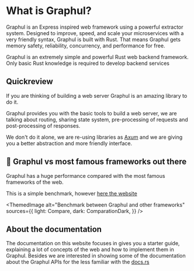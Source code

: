 
# What is Graphul?

<HeaderBadgesWidget commaDelimitedContributors="Phosphorus" lastVerifiedDateString="January 7th, 2023" />

Graphul is an Express inspired web framework using a powerful extractor system. Designed to improve, speed, and scale your microservices with a very friendly syntax, Graphul is built with Rust. That means Graphul gets memory safety, reliability, concurrency, and performance for free.

Graphul is an extremely simple and powerful Rust web backend framework. Only basic Rust knowledge is required to develop backend services

## Quickreview

If you are thinking of building a web server Graphul is an amazing library to do it.

Graphul provides you with the basic tools to build a web server, we are talking about routing, sharing state system, pre-processing of requests and post-processing of responses.

We don't do it alone, we are re-using libraries as [Axum](https://github.com/tokio-rs/axum) and we are giving you a better abstraction and more friendly interface. 


## 🛫 Graphul vs most famous frameworks out there

Graphul has a huge performance compared with the most famous frameworks of the web.

This is a simple benchmark, however [here the website](https://web-frameworks-benchmark.netlify.app/compare?f=graphul,nestjs-express,express,django,flask,laravel,rails)

<ThemedImage
  alt="Benchmark between Graphul and other frameworks"
  sources={{
    light: Compare,
    dark: ComparationDark,
  }}
/>

## About the documentation

The documentation on this website focuses in gives you a starter guide, explaining a lot of concepts of the web and how to implement them in Graphul.
Besides we are interested in showing some of the documentation about the Graphul APIs for the less familiar with the [docs.rs](https://docs.rs/graphul/)
